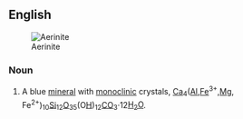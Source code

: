 ==English==
[[Image:Aerinite2.jpg|thumb|Aerinite]]

===Noun===
{{en-noun|-}}

# {{label|en|mineral}} A blue [[mineral]] with [[monoclinic]] crystals, [[calcium|Ca]]<sub>4</sub>([[aluminum|Al]],[[iron|Fe]]<sup>3+</sup>,[[magnesium|Mg]], Fe<sup>2+</sup>)<sub>10</sub>[[silicon|Si]]<sub>12</sub>[[oxygen|O]]<sub>35</sub>(O[[hydrogen|H]])<sub>12</sub>[[carbon|C]]O<sub>3</sub>·12[[water|H<sub>2</sub>O]].